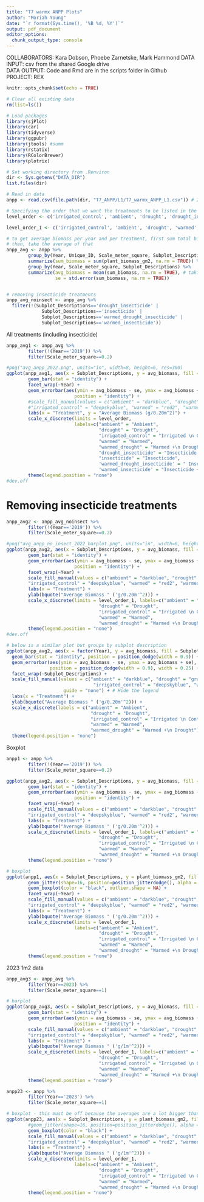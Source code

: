 ```yaml
---
title: "T7 warmx ANPP Plots"
author: "Moriah Young"
date: "`r format(Sys.time(), '%B %d, %Y')`"
output: pdf_document
editor_options: 
  chunk_output_type: console
---
```


COLLABORATORS: Kara Dobson, Phoebe Zarnetske, Mark Hammond
DATA INPUT:  csv from the shared Google drive  
DATA OUTPUT: Code and Rmd are in the scripts folder in Github  
PROJECT: REX

```r
knitr::opts_chunk$set(echo = TRUE)
```

```r
# Clear all existing data
rm(list=ls())

# Load packages
library(sjPlot)
library(car)
library(tidyverse)
library(ggpubr)
library(jtools) #summ 
library(rstatix)
library(RColorBrewer)
library(plotrix)

# Set working directory from .Renviron
dir <- Sys.getenv("DATA_DIR")
list.files(dir)

# Read in data
anpp <- read.csv(file.path(dir, "T7_ANPP/L1/T7_warmx_ANPP_L1.csv")) # 2019-2023 ANPP data from warmx plots

# Specifying the order that we want the treatments to be listed in the figures on the x-axis
level_order <- c('irrigated_control', 'ambient', 'drought', 'drought_insecticide', 'insecticide', 'warmed_drought_insecticide', 'warmed_insecticide', 'warmed','warmed_drought')

level_order_1 <- c('irrigated_control', 'ambient', 'drought', 'warmed','warmed_drought')
```

```r
# to get average biomass per year and per treatment, first sum total biomass per plot
# then, take the average of that
anpp_avg <- anpp %>%
        group_by(Year, Unique_ID, Scale_meter_square, Subplot_Descriptions) %>% 
        summarize(sum_biomass = sum(plant_biomass_gm2, na.rm = TRUE)) %>% # summing biomass per plot
        group_by(Year, Scale_meter_square, Subplot_Descriptions) %>%
        summarize(avg_biomass = mean(sum_biomass, na.rm = TRUE), # taking avg biomass of each treatment
                  se = std.error(sum_biomass, na.rm = TRUE))


# removing insecticide treatments
anpp_avg_noinsect <- anpp_avg %>%
  filter(!(Subplot_Descriptions=='drought_insecticide' |
             Subplot_Descriptions=='insecticide' |
             Subplot_Descriptions=='warmed_drought_insecticide' |
             Subplot_Descriptions=='warmed_insecticide'))

```

All treatments (including insecticide)
```r
anpp_avg1 <- anpp_avg %>%
        filter(!(Year=='2019')) %>%
        filter(Scale_meter_square==0.2)

#png("avg_anpp_2022.png", units="in", width=8, height=6, res=300)
ggplot(anpp_avg1, aes(x = Subplot_Descriptions, y = avg_biomass, fill = Subplot_Descriptions)) +
        geom_bar(stat = "identity") +
        facet_wrap(~Year) +
        geom_errorbar(aes(ymin = avg_biomass - se, ymax = avg_biomass + se), width = 0.2,
                         position = "identity") +
        #scale_fill_manual(values = c("ambient" = "darkblue", "drought" = "gray58", 
        #"irrigated_control" = "deepskyblue", "warmed" = "red2", "warmed_drought" = "darkred")) +
        labs(x = "Treatment", y = "Average Biomass (g/0.20m^2)") +
        scale_x_discrete(limits = level_order,
                         labels=c("ambient" = "Ambient",
                                  "drought" = "Drought",
                                  "irrigated_control" = "Irrigated \n Control",
                                  "warmed" = "Warmed",
                                  "warmed_drought" = "Warmed +\n Drought",
                                  "drought_insecticide" = "Insecticide +\n Drought", 
                                  "insecticide" = "Insecticide", 
                                  'warmed_drought_insecticide' = " Insecticide +\n Warmed +\n Drought", 
                                  'warmed_insecticide' = "Insecticide +\n Warmed")) +
        theme(legend.position = "none")
#dev.off
```

# Removing insecticide treatments
```r
anpp_avg2 <- anpp_avg_noinsect %>%
        filter(!(Year=='2019')) %>%
        filter(Scale_meter_square==0.2)

#png("avg_anpp_no_insect_2022_barplot.png", units="in", width=6, height=6, res=300)
ggplot(anpp_avg2, aes(x = Subplot_Descriptions, y = avg_biomass, fill = Subplot_Descriptions)) +
        geom_bar(stat = "identity") +
        geom_errorbar(aes(ymin = avg_biomass - se, ymax = avg_biomass + se), width = 0.2,
                         position = "identity") +
        facet_wrap(~Year) +
        scale_fill_manual(values = c("ambient" = "darkblue", "drought" = "gray58", 
        "irrigated_control" = "deepskyblue", "warmed" = "red2", "warmed_drought" = "darkred")) +
        labs(x = "Treatment") +
        ylab(bquote("Average Biomass " ('g/0.20m'^2))) +
        scale_x_discrete(limits = level_order_1, labels=c("ambient" = "Ambient",
                                  "drought" = "Drought",
                                  "irrigated_control" = "Irrigated \n Control",
                                  "warmed" = "Warmed",
                                  "warmed_drought" = "Warmed +\n Drought")) +
        theme(legend.position = "none")
#dev.off

# below is a similar plot but groups by subplot description
ggplot(anpp_avg2, aes(x = factor(Year), y = avg_biomass, fill = Subplot_Descriptions)) +
  geom_bar(stat = "identity", position = position_dodge(width = 0.9)) +
  geom_errorbar(aes(ymin = avg_biomass - se, ymax = avg_biomass + se), 
                position = position_dodge(width = 0.9), width = 0.25) +
  facet_wrap(~Subplot_Descriptions) +
  scale_fill_manual(values = c("ambient" = "darkblue", "drought" = "gray58", 
                                "irrigated_control" = "deepskyblue", "warmed" = "red2", "warmed_drought" = "darkred"),
                     guide = "none") + # Hide the legend
  labs(x = "Treatment") +
  ylab(bquote("Average Biomass " ('g/0.20m'^2))) +
  scale_x_discrete(labels = c("ambient" = "Ambient",
                               "drought" = "Drought",
                               "irrigated_control" = "Irrigated \n Control",
                               "warmed" = "Warmed",
                               "warmed_drought" = "Warmed +\n Drought")) +
  theme(legend.position = "none")
```

Boxplot
```r
anpp1 <- anpp %>%
        filter(!(Year=='2019')) %>%
        filter(Scale_meter_square==0.2)

ggplot(anpp_avg2, aes(x = Subplot_Descriptions, y = avg_biomass, fill = Subplot_Descriptions)) +
        geom_bar(stat = "identity") +
        geom_errorbar(aes(ymin = avg_biomass - se, ymax = avg_biomass + se), width = 0.2,
                         position = "identity") +
        facet_wrap(~Year) +
        scale_fill_manual(values = c("ambient" = "darkblue", "drought" = "gray58", 
        "irrigated_control" = "deepskyblue", "warmed" = "red2", "warmed_drought" = "darkred")) +
        labs(x = "Treatment") +
        ylab(bquote("Average Biomass " ('g/0.20m'^2))) +
        scale_x_discrete(limits = level_order_1, labels=c("ambient" = "Ambient",
                                  "drought" = "Drought",
                                  "irrigated_control" = "Irrigated \n Control",
                                  "warmed" = "Warmed",
                                  "warmed_drought" = "Warmed +\n Drought")) +
        theme(legend.position = "none")

# boxplot
ggplot(anpp1, aes(x = Subplot_Descriptions, y = plant_biomass_gm2, fill = Subplot_Descriptions)) +
        geom_jitter(shape=16, position=position_jitterdodge(), alpha = 0.6, aes(colour = Subplot_Descriptions)) +
        geom_boxplot(color = "black", outlier.shape = NA) +
        facet_wrap(~Year) +
        scale_fill_manual(values = c("ambient" = "darkblue", "drought" = "gray58", 
        "irrigated_control" = "deepskyblue", "warmed" = "red2", "warmed_drought" = "darkred")) +
        labs(x = "Treatment") +
        ylab(bquote("Average Biomass " ('g/0.20m'^2))) +
        scale_x_discrete(limits = level_order_1,
                         labels=c("ambient" = "Ambient",
                                  "drought" = "Drought",
                                  "irrigated_control" = "Irrigated \n Control",
                                  "warmed" = "Warmed",
                                  "warmed_drought" = "Warmed +\n Drought")) +
        theme(legend.position = "none")
```

2023 1m2 data
```r
anpp_avg3 <- anpp_avg %>%
        filter(Year==2023) %>%
        filter(Scale_meter_square==1)

# barplot
ggplot(anpp_avg3, aes(x = Subplot_Descriptions, y = avg_biomass, fill = Subplot_Descriptions)) +
        geom_bar(stat = "identity") +
        geom_errorbar(aes(ymin = avg_biomass - se, ymax = avg_biomass + se), width = 0.2,
                         position = "identity") +
        scale_fill_manual(values = c("ambient" = "darkblue", "drought" = "gray58", 
        "irrigated_control" = "deepskyblue", "warmed" = "red2", "warmed_drought" = "darkred")) +
        labs(x = "Treatment") +
        ylab(bquote("Average Biomass " ('g/1m'^2))) +
        scale_x_discrete(limits = level_order_1, labels=c("ambient" = "Ambient",
                                  "drought" = "Drought",
                                  "irrigated_control" = "Irrigated \n Control",
                                  "warmed" = "Warmed",
                                  "warmed_drought" = "Warmed +\n Drought")) +
        theme(legend.position = "none")

anpp23 <- anpp %>%
        filter(Year=='2023') %>%
        filter(Scale_meter_square==1)

# boxplot - this must be off because the averages are a lot bigger than what the graph is showing us but maybe bc of outliers?
ggplot(anpp23, aes(x = Subplot_Descriptions, y = plant_biomass_gm2, fill = Subplot_Descriptions)) +
        #geom_jitter(shape=16, position=position_jitterdodge(), alpha = 0.6, aes(colour = Subplot_Descriptions)) +
        geom_boxplot(color = "black") +
        scale_fill_manual(values = c("ambient" = "darkblue", "drought" = "gray58", 
        "irrigated_control" = "deepskyblue", "warmed" = "red2", "warmed_drought" = "darkred")) +
        labs(x = "Treatment") +
        ylab(bquote("Average Biomass " ('g/1m'^2))) +
        scale_x_discrete(limits = level_order_1,
                         labels=c("ambient" = "Ambient",
                                  "drought" = "Drought",
                                  "irrigated_control" = "Irrigated \n Control",
                                  "warmed" = "Warmed",
                                  "warmed_drought" = "Warmed +\n Drought")) +
        theme(legend.position = "none")
```

